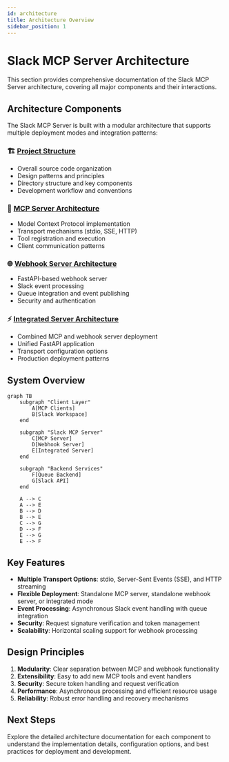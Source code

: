 ```yaml
---
id: architecture
title: Architecture Overview
sidebar_position: 1
---
```


# Slack MCP Server Architecture

This section provides comprehensive documentation of the Slack MCP Server architecture, covering all major components and their interactions.

## Architecture Components

The Slack MCP Server is built with a modular architecture that supports multiple deployment modes and integration patterns:

### **🏗️ [Project Structure](/dev/next/architecture/project-structure)**
- Overall source code organization
- Design patterns and principles
- Directory structure and key components
- Development workflow and conventions

### **🔧 [MCP Server Architecture](/dev/next/architecture/mcp-server-architecture)**
- Model Context Protocol implementation
- Transport mechanisms (stdio, SSE, HTTP)
- Tool registration and execution
- Client communication patterns

### **🌐 [Webhook Server Architecture](/dev/next/architecture/webhook-server-architecture)**
- FastAPI-based webhook server
- Slack event processing
- Queue integration and event publishing
- Security and authentication

### **⚡ [Integrated Server Architecture](/dev/next/architecture/integrated-server-architecture)**
- Combined MCP and webhook server deployment
- Unified FastAPI application
- Transport configuration options
- Production deployment patterns

## System Overview

```mermaid
graph TB
    subgraph "Client Layer"
        A[MCP Clients]
        B[Slack Workspace]
    end
    
    subgraph "Slack MCP Server"
        C[MCP Server]
        D[Webhook Server]
        E[Integrated Server]
    end
    
    subgraph "Backend Services"
        F[Queue Backend]
        G[Slack API]
    end
    
    A --> C
    A --> E
    B --> D
    B --> E
    C --> G
    D --> F
    E --> G
    E --> F
```

## Key Features

- **Multiple Transport Options**: stdio, Server-Sent Events (SSE), and HTTP streaming
- **Flexible Deployment**: Standalone MCP server, standalone webhook server, or integrated mode
- **Event Processing**: Asynchronous Slack event handling with queue integration
- **Security**: Request signature verification and token management
- **Scalability**: Horizontal scaling support for webhook processing

## Design Principles

1. **Modularity**: Clear separation between MCP and webhook functionality
2. **Extensibility**: Easy to add new MCP tools and event handlers
3. **Security**: Secure token handling and request verification
4. **Performance**: Asynchronous processing and efficient resource usage
5. **Reliability**: Robust error handling and recovery mechanisms

## Next Steps

Explore the detailed architecture documentation for each component to understand the implementation details, configuration options, and best practices for deployment and development.
